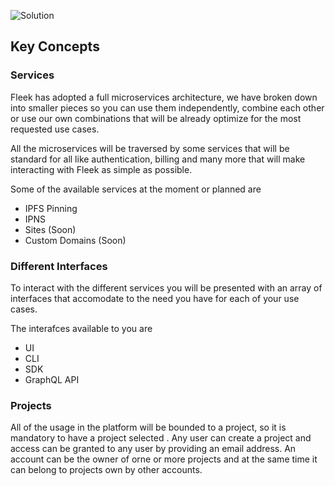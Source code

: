 ![Solution](/fleek-solution.png)

## Key Concepts

### Services

Fleek has adopted a full microservices architecture, we have broken down into smaller pieces so you can use them independently, combine each other or use our own combinations that will be already optimize for the most requested use cases.

All the microservices will be traversed by some services that will be standard for all like authentication, billing and many more that will make interacting with Fleek as simple as possible.

Some of the available services at the moment or planned are 

- IPFS Pinning
- IPNS
- Sites (Soon)
- Custom Domains (Soon)

### Different Interfaces

To interact with the different services you will be presented with an array of interfaces that accomodate to the need you have for each of your use cases.

The interafces available to you are

- UI
- CLI
- SDK
- GraphQL API

### Projects

All of the usage in the platform will be bounded to a project, so it is mandatory to have a project selected . Any user can create a project and access can be granted to any user by providing an email address. 
An account can be the owner of orne or more projects and at the same time it can belong to projects own by other accounts. 